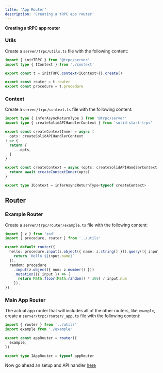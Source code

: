 ```yaml
---
title: 'App Router'
description: 'Creating a tRPC app router'
---
```


**Creating a tRPC app router**

### Utils

Create a `server/trpc/utils.ts` file with the following content:

```ts
import { initTRPC } from '@trpc/server'
import type { IContext } from './context'

export const t = initTRPC.context<IContext>().create()

export const router = t.router
export const procedure = t.procedure
```

### Context

Create a `server/trpc/context.ts` file with the following content:

```ts
import type { inferAsyncReturnType } from '@trpc/server'
import type { createSolidAPIHandlerContext } from 'solid-start-trpc'

export const createContextInner = async (
  opts: createSolidAPIHandlerContext
) => {
  return {
    ...opts,
  }
}

export const createContext = async (opts: createSolidAPIHandlerContext) => {
  return await createContextInner(opts)
}

export type IContext = inferAsyncReturnType<typeof createContext>
```

## Router

### Example Router

Create a `server/trpc/router/example.ts` file with the following content:

```ts
import { z } from 'zod'
import { procedure, router } from '../utils'

export default router({
  hello: procedure.input(z.object({ name: z.string() })).query(({ input }) => {
    return `Hello ${input.name}`
  }),
  random: procedure
    .input(z.object({ num: z.number() }))
    .mutation(({ input }) => {
      return Math.floor(Math.random() * 100) / input.num
    }),
})
```

### Main App Router

The actual app router that will includes all of the other routers, like `example`, create a `server/trpc/router/_app.ts` file with the following content:

```ts
import { router } from '../utils'
import example from './example'

export const appRouter = router({
  example,
})

export type IAppRouter = typeof appRouter
```

Now go ahead an setup and API handler [here](/trpc/handler)
